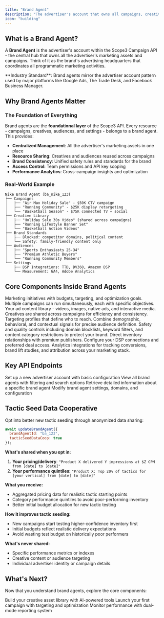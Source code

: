```yaml
---
title: "Brand Agent"
description: "The advertiser's account that owns all campaigns, creatives, and targeting assets"
icon: "building"
---
```


## What is a Brand Agent?

A **Brand Agent** is the advertiser's account within the Scope3 Campaign API - the central hub that owns all the advertiser's marketing assets and campaigns. Think of it as the brand's advertising headquarters that coordinates all programmatic marketing activities.

<Note>
**Industry Standard**: Brand agents mirror the advertiser account pattern used by major platforms like Google Ads, The Trade Desk, and Facebook Business Manager.
</Note>

## Why Brand Agents Matter

### The Foundation of Everything
Brand agents are the **foundational layer** of the Scope3 API. Every resource - campaigns, creatives, audiences, and settings - belongs to a brand agent. This provides:

- **Centralized Management**: All the advertiser's marketing assets in one place
- **Resource Sharing**: Creatives and audiences reused across campaigns
- **Brand Consistency**: Unified safety rules and standards for the brand
- **Access Control**: Team permissions and API key scoping
- **Performance Analytics**: Cross-campaign insights and optimization

### Real-World Example

```
Nike Brand Agent (ba_nike_123)
├── Campaigns
│   ├── "Air Max Holiday Sale" - $50K CTV campaign
│   ├── "Running Community" - $25K display retargeting
│   └── "Basketball Season" - $75K connected TV + social
├── Creative Library
│   ├── "Holiday Sale 30s Video" (shared across campaigns)
│   ├── "Running Lifestyle Banner Set" 
│   └── "Basketball Action Videos"
├── Brand Standards
│   ├── Blocked: competitor domains, political content
│   └── Safety: family-friendly content only
├── Audiences
│   ├── "Sports Enthusiasts 25-34"
│   ├── "Premium Athletic Buyers"
│   └── "Running Community Members"
└── Settings
    ├── DSP Integrations: TTD, DV360, Amazon DSP
    └── Measurement: GA4, Adobe Analytics
```

## Core Components Inside Brand Agents

<CardGroup cols={2}>
  <Card title="🎯 Campaigns" icon="bullseye">
    Marketing initiatives with budgets, targeting, and optimization goals. Multiple campaigns can run simultaneously, each with specific objectives.
  </Card>
  
  <Card title="🎨 Creatives" icon="image">
    Your ad content library - videos, images, native ads, and interactive media. Creatives are shared across campaigns for efficiency and consistency.
  </Card>
  
  <Card title="👥 Brand Stories" icon="users">
    Targeting profiles that define who to reach. Combine demographic, behavioral, and contextual signals for precise audience definition.
  </Card>
  
  <Card title="🛡️ Brand Standards" icon="shield">
    Safety and quality controls including domain blocklists, keyword filters, and content category restrictions to protect your brand.
  </Card>
  
  <Card title="📊 PMPs (Private Marketplaces)" icon="handshake">
    Direct inventory relationships with premium publishers. Configure your DSP connections and preferred deal access.
  </Card>
  
  <Card title="📈 Measurement Sources" icon="chart-line">
    Analytics integrations for tracking conversions, brand lift studies, and attribution across your marketing stack.
  </Card>
</CardGroup>


## Key API Endpoints

<CardGroup cols={2}>
  <Card title="Create Brand Agent" href="/api-reference/brand-agents/create-brand-agent" icon="plus">
    Set up a new advertiser account with basic configuration
  </Card>
  
  <Card title="List Brand Agents" href="/api-reference/brand-agents/list-brand-agents" icon="list">
    View all brand agents with filtering and search options
  </Card>
  
  <Card title="Get Brand Agent" href="/api-reference/brand-agents/get-brand-agent" icon="eye">
    Retrieve detailed information about a specific brand agent
  </Card>
  
  <Card title="Update Brand Agent" href="/api-reference/brand-agents/update-brand-agent" icon="edit">
    Modify brand agent settings, domains, and configuration
  </Card>
</CardGroup>

## Tactic Seed Data Cooperative

Opt into better new tactic seeding through anonymized data sharing:

```javascript
await updateBrandAgent({
  brandAgentId: "ba_123",
  tacticSeedDataCoop: true
});
```

**What's shared when you opt in:**
1. **Your pricing/delivery**: `"Product X delivered Y impressions at $Z CPM from [date] to [date]"`
2. **Your performance quintiles**: `"Product X: Top 20% of tactics for [your vertical] from [date] to [date]"`

**What you receive:**
- Aggregated pricing data for realistic tactic starting points
- Category performance quintiles to avoid poor-performing inventory
- Better initial budget allocation for new tactic testing

**How it improves tactic seeding:**
- New campaigns start testing higher-confidence inventory first
- Initial budgets reflect realistic delivery expectations  
- Avoid wasting test budget on historically poor performers

**What's never shared:**
- Specific performance metrics or indexes
- Creative content or audience targeting
- Individual advertiser identity or campaign details

## What's Next?

Now that you understand brand agents, explore the core components:

<CardGroup cols={3}>
  <Card title="🎨 Creatives" href="/mintlify/object-guides/creative" icon="image">
    Build your creative asset library with AI-powered tools
  </Card>
  
  <Card title="🎯 Campaigns" href="/mintlify/quickstart" icon="rocket">
    Launch your first campaign with targeting and optimization
  </Card>
  
  <Card title="📊 Analytics" href="/mintlify/reporting-overview" icon="chart-line">
    Monitor performance with dual-mode reporting system
  </Card>
</CardGroup>